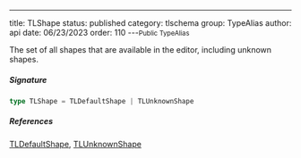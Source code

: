 ---
title: TLShape
status: published
category: tlschema
group: TypeAlias
author: api
date: 06/23/2023
order: 110
---<Small>Public TypeAlias</Small>

The set of all shapes that are available in the editor, including unknown shapes.


##### Signature


```ts
type TLShape = TLDefaultShape | TLUnknownShape
```

##### References

[TLDefaultShape](/gen/tlschema/TLDefaultShape-type), [TLUnknownShape](/gen/tlschema/TLUnknownShape-type)

